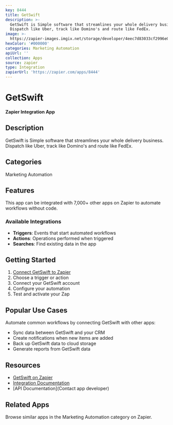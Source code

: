 ```yaml
---
key: 8444
title: GetSwift
description: >-
  GetSwift is Simple software that streamlines your whole delivery business.
  Dispatch like Uber, track like Domino's and route like FedEx.
image: >-
  https://zapier-images.imgix.net/storage/developer/4eec7d83033cf2996e098c3f5c4e9990.png?auto=format%2Ccompress&ixlib=python-3.0.0&q=50
hexColor: '#000000'
categories: Marketing Automation
apiUrl: ''
collection: Apps
source: zapier
type: Integration
zapierUrl: 'https://zapier.com/apps/8444'
---
```

# GetSwift

**Zapier Integration App**

## Description

GetSwift is Simple software that streamlines your whole delivery business. Dispatch like Uber, track like Domino's and route like FedEx.

## Categories

Marketing Automation

## Features

This app can be integrated with 7,000+ other apps on Zapier to automate workflows without code.

### Available Integrations

- **Triggers**: Events that start automated workflows
- **Actions**: Operations performed when triggered
- **Searches**: Find existing data in the app

## Getting Started

1. [Connect GetSwift to Zapier](https://zapier.com/apps/8444)
2. Choose a trigger or action
3. Connect your GetSwift account
4. Configure your automation
5. Test and activate your Zap

## Popular Use Cases

Automate common workflows by connecting GetSwift with other apps:

- Sync data between GetSwift and your CRM
- Create notifications when new items are added
- Back up GetSwift data to cloud storage
- Generate reports from GetSwift data

## Resources

- [GetSwift on Zapier](https://zapier.com/apps/8444)
- [Integration Documentation](https://zapier.com/apps/8444/integrations)
- [API Documentation](Contact app developer)

## Related Apps

Browse similar apps in the Marketing Automation category on Zapier.
